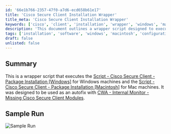 ```yaml
---
id: '66e1b766-2357-47f0-a7d6-ecd658b61e17'
title: 'Cisco Secure Client Installation Wrapper'
title_meta: 'Cisco Secure Client Installation Wrapper'
keywords: ['cisco', 'client', 'installation', 'wrapper', 'windows', 'macintosh']
description: 'This document outlines a wrapper script designed to execute package installations for Cisco Secure Client on both Windows and Mac machines. It serves as an autofix for the CWA Internal Monitor that detects missing Cisco Secure Client modules, ensuring seamless installation and configuration across platforms.'
tags: ['installation', 'software', 'windows', 'macintosh', 'configuration']
draft: false
unlisted: false
---
```

## Summary

This is a wrapper script that executes the [Script - Cisco Secure Client - Package Installation [Windows]](https://proval.itglue.com/DOC-5078775-13366604) for Windows machines and the [Script - Cisco Secure Client - Package Installation [Macintosh]](https://proval.itglue.com/DOC-5078775-13393960) for Mac machines. It was designed to be used as an autofix with [CWA - Internal Monitor - Missing Cisco Secure Client Modules](https://proval.itglue.com/DOC-5078775-15949763).

## Sample Run

![Sample Run](../../../static/img/Cisco-Secure-Client---Package-Installation-Wrapper/image_1.png)











